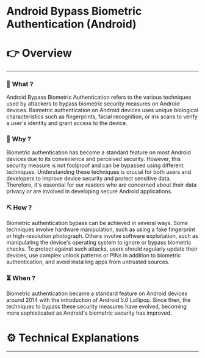 # Android Bypass Biometric Authentication (Android)


# 👉 Overview

---

### 👀 What ?

Android Bypass Biometric Authentication refers to the various techniques used by attackers to bypass biometric security measures on Android devices. Biometric authentication on Android devices uses unique biological characteristics such as fingerprints, facial recognition, or iris scans to verify a user's identity and grant access to the device.


### 🧐 Why ?

Biometric authentication has become a standard feature on most Android devices due to its convenience and perceived security. However, this security measure is not foolproof and can be bypassed using different techniques. Understanding these techniques is crucial for both users and developers to improve device security and protect sensitive data. Therefore, it's essential for our readers who are concerned about their data privacy or are involved in developing secure Android applications.


### ⛏️ How ?

Biometric authentication bypass can be achieved in several ways. Some techniques involve hardware manipulation, such as using a fake fingerprint or high-resolution photograph. Others involve software exploitation, such as manipulating the device's operating system to ignore or bypass biometric checks. To protect against such attacks, users should regularly update their devices, use complex unlock patterns or PINs in addition to biometric authentication, and avoid installing apps from untrusted sources.


### ⏳ When ?

Biometric authentication became a standard feature on Android devices around 2014 with the introduction of Android 5.0 Lollipop. Since then, the techniques to bypass these security measures have evolved, becoming more sophisticated as Android's biometric security has improved.


# ⚙️ Technical Explanations

---

